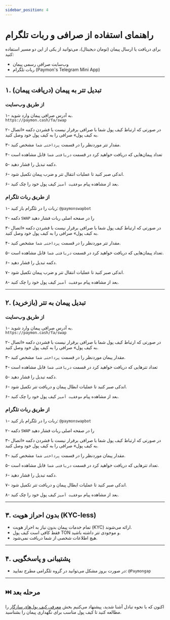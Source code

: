 ```yaml
---
sidebar_position: 4
---
```


# راهنمای استفاده از صرافی و ربات تلگرام

برای دریافت یا ارسال پیمان (تومان دیجیتال)، می‌توانید از یکی از این دو مسیر استفاده کنید:

- وب‌سایت صرافی رسمی پیمان
- ربات تلگرام (Paymon's Telegram Mini App)

---

## ۱. تبدیل تتر به پیمان (دریافت پیمان)

### از طریق وب‌سایت

۱- به آدرس صرافی پیمان وارد شوید.  
   `https://paymon.cash/fa/swap`

۲- در صورتی که ارتباط کیف پول شما با صرافی برقرار نیست با فشردن دکمه «اتصال به کیف پول» صرافی را به کیف پول خود وصل کنید.

۳- مقدار تتر موردنظر را در قسمت `پرداختی شما` مشخص کنید.

۴- تعداد پیمان‌هایی که دریافت خواهید کرد در قسمت `دریافتی شما` قابل مشاهده است

۵- دکمه تبدیل را فشار دهید.

۶- اندکی صبر کنید تا عملیات انتقال تتر و ضرب پیمان تکمیل شود.

۶- بعد از مشاهده پیام `موفقیت آمیز` کیف پول خود را چک کنید.

### از طریق ربات تلگرام

۱- ربات را در تلگرام باز کنید: `@paymonswapbot`

۲- دکمه `SWAP` را در صفحه اصلی ربات فشار دهید

۳- در صورتی که ارتباط کیف پول شما با صرافی برقرار نیست با فشردن دکمه «اتصال به کیف پول» صرافی را به کیف پول خود وصل کنید.

۴- مقدار تتر موردنظر را در قسمت `پرداختی شما` مشخص کنید.

۵- تعداد پیمان‌هایی که دریافت خواهید کرد در قسمت `دریافتی شما` قابل مشاهده است.

۶- دکمه تبدیل را فشار دهید.

۷- اندکی صبر کنید تا عملیات انتقال تتر و ضرب پیمان تکمیل شود.

۸- بعد از مشاهده پیام `موفقیت آمیز` کیف پول خود را چک کنید.

---

## ۲. تبدیل پیمان به تتر (بازخرید)

### از طریق وب‌سایت

۱- به آدرس صرافی پیمان وارد شوید.  
   `https://paymon.cash/fa/swap`

۲- در صورتی که ارتباط کیف پول شما با صرافی برقرار نیست با فشردن دکمه «اتصال به کیف پول» صرافی را به کیف پول خود وصل کنید.

۳- مقدار پیمان موردنظر را در قسمت `پرداختی شما` مشخص کنید.

۴- تعداد تترهایی که دریافت خواهید کرد در قسمت `دریافتی شما` قابل مشاهده است

۵- دکمه تبدیل را فشار دهید.

۶- اندکی صبر کنید تا عملیات ابطال پیمان و دریافت تتر تکمیل شود.

۶- بعد از مشاهده پیام `موفقیت آمیز` کیف پول خود را چک کنید.

### از طریق ربات تلگرام

۱- ربات را در تلگرام باز کنید: `@paymonswapbot`

۲- دکمه `SWAP` را در صفحه اصلی ربات فشار دهید

۳- در صورتی که ارتباط کیف پول شما با صرافی برقرار نیست با فشردن دکمه «اتصال به کیف پول» صرافی را به کیف پول خود وصل کنید.

۴- مقدار پیمان موردنظر را در قسمت `پرداختی شما` مشخص کنید.

۵- تعداد تترهایی که دریافت خواهید کرد در قسمت `دریافتی شما` قابل مشاهده است.

۶- دکمه تبدیل را فشار دهید.

۷- اندکی صبر کنید تا عملیات ابطال پیمان و دریافت تتر تکمیل شود.

۸- بعد از مشاهده پیام `موفقیت آمیز` کیف پول خود را چک کنید.

---

## ۳. بدون احراز هویت (KYC-less)

- تمام خدمات پیمان بدون نیاز به احراز هویت (KYC) ارائه می‌شوند.
- فقط کافی است کیف پول TON و موجودی تتر داشته باشید.
- هیچ اطلاعات شخصی از شما دریافت نمی‌شود.

---

## ۴. پشتیبانی و پاسخگویی

- در صورت بروز مشکل می‌توانید در گروه تلگرامی مطرح نمایید:
  `@Paymongap`

---

## ⏭️ مرحله بعد

اکنون که با نحوه تبادل آشنا شدید، پیشنهاد می‌کنیم بخش [معرفی کیف پول‌های سازگار](wallets) را مطالعه کنید تا کیف پول مناسب برای نگهداری پیمان را بشناسید.

